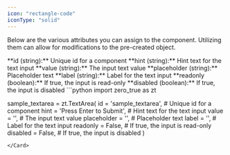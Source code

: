 ```yaml
---
icon: "rectangle-code"
iconType: "solid"
---
```


<Info>Below are the various attributes you can assign to the component. Utilizing them can allow for modifications to the pre-created object.</Info>

<ResponseField name="zero_true.TextArea" type="Zero True Component">
  <Expandable title="properties">
   <AccordionGroup>
<Accordion title="id">
        **id (string):** Unique id for a component
</Accordion>
<Accordion title="hint">
        **hint (string):** Hint text for the text input
</Accordion>
<Accordion title="value">
        **value (string):** The input text value
</Accordion>
<Accordion title="placeholder">
        **placeholder (string):** Placeholder text
</Accordion>
<Accordion title="label">
        **label (string):** Label for the text input
</Accordion>
<Accordion title="readonly">
        **readonly (boolean):** If true, the input is read-only
</Accordion>
<Accordion title="disabled">
        **disabled (boolean):** If true, the input is disabled
</Accordion>

   </AccordionGroup>
  </Expandable>
</ResponseField>

<Card title="Example Usage" icon="code">
  ```python
import zero_true as zt

sample_textarea = zt.TextArea(
    id = 'sample_textarea',  # Unique id for a component
    hint = 'Press Enter to Submit',  # Hint text for the text input
    value = '',  # The input text value
    placeholder = '',  # Placeholder text
    label = '',  # Label for the text input
    readonly = False,  # If true, the input is read-only
    disabled = False,  # If true, the input is disabled
)

```
</Card>
